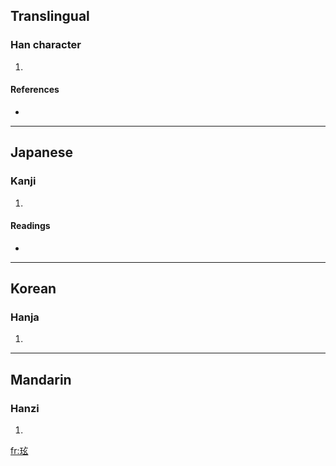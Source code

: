 ==Translingual==

===Han character===
{{Han char|rn=96|rad=玉|as=05|sn=9|four=1013<sub>2</sub>|canj=一土卜女戈 (MGYVI)}}

# {{defn|Han|sort=玉05}}

====References====
* {{Han ref|kx=0729.030|dkj=20898|dj=1140.270|hdz=21108.090|uh=73B9|ud=29625|bh=CFCB|bd=53195}}

----

==Japanese==

===Kanji===
{{ja-kanji|grade=|rs=玉05}}

# {{defn|Japanese}}

====Readings====
* {{ja-readings|on=[[けん]] (ken), [[げん]] (gen)|kun=[[いし]] (ishi)}}

----

==Korean==

===Hanja===
{{ko-hanja|hangeul=형|eumhun=|rv=hyeong|mr=hyŏng|y=hyeng}}

# {{defn|Korean}}

----

==Mandarin==

===Hanzi===
{{cmn-hanzi|pin=[[xuán]] ([[xuan2]])|wg=hsüan<sup>2</sup>}}

# {{defn|Mandarin}}

[[fr:玹]]